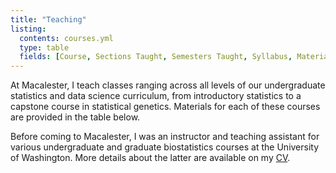 ```yaml
---
title: "Teaching"
listing: 
  contents: courses.yml
  type: table
  fields: [Course, Sections Taught, Semesters Taught, Syllabus, Materials]
---
```


At Macalester, I teach classes ranging across all levels of our undergraduate statistics and data science curriculum, from introductory statistics to a capstone course in statistical genetics. 
Materials for each of these courses are provided in the table below.

Before coming to Macalester, I was an instructor and teaching assistant for various undergraduate and graduate biostatistics courses at the University of Washington. 
More details about the latter are available on my [CV](../cv/cv.pdf).

<!-- reorganize to include syllabi from all semesters? -->



